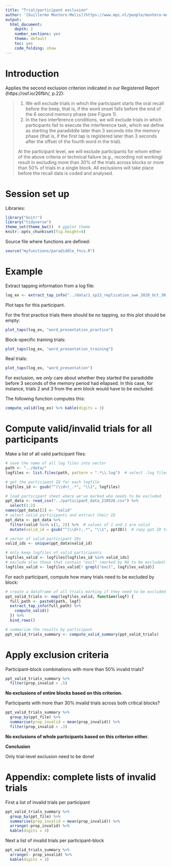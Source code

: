 ```yaml
---
title: "Trial/participant exclusion"
author: '[Guillermo Montero-Melis](https://www.mpi.nl/people/montero-melis-guillermo)'
output:
  html_document:
    depth: 2
    number_sections: yes
    theme: default
    toc: yes
    code_folding: show
---
```


Introduction
============

Applies the second exclusion criterion indicated in our Registered Report
(https://osf.io/26fbh/, p.22):

> 1) We will exclude trials in which the participant starts the oral recall before the beep, that is, if the word onset falls before the end of the 6 second memory phase (see Figure 1).
> 2) In the two interference conditions, we will exclude trials in which participants fail to execute the interference task, which we define as starting the paradiddle later than 3 seconds into the memory phase (that is, if the first tap is registered later than 3 seconds after the offset of the fourth word in the trial).
>
> At the participant level, we will exclude participants for whom either of the above criteria or technical failure (e.g., recording not working) result in excluding more than 30% of the trials across blocks or more than 50% of trials in a single block. All exclusions will take place before the recall data is coded and analysed.

Session set up
==============

Libraries:

```r
library("knitr")
library("tidyverse")
theme_set(theme_bw())  # ggplot theme
knitr::opts_chunk$set(fig.height=4)
```

Source file where functions are defined:

```r
source("myfunctions/paradiddle_fncs.R")
```


Example
======

Extract tapping information from a log file:

```r
log_ex <- extract_tap_info("../data/1_sp13_replication_swe_2020_Oct_30_1334.log")
```

Plot taps for this participant.

For the first practice trials there should be no tapping, so this plot should be
empty:

```r
plot_taps(log_ex, "word_presentation_practice")
```

Block-specific training trials:

```r
plot_taps(log_ex, "word_presentation_training")
```

Real trials:

```r
plot_taps(log_ex, "word_presentation")
```

For exclusion, we *only* care about whether they started the paradiddle before
3 seconds of the memory period had ellapsed. In this case, for instance, trials
2 and 3 from the arm block would have to be excluded.

The following function computes this:

```r
compute_valid(log_ex) %>% kable(digits = 3) 
```



Compute valid/invalid trials for all participants
============================================

Make a list of all valid participant files:

```r
# save the name of all log files into vector
path <- "../data/"
logfiles <- list.files(path, pattern = ".*\\.log")  # select .log files

# get the participant ID for each logfile
logfiles_id <- gsub("^(\\d+)_.*", "\\1", logfiles)

# load participant sheet where we've marked who needs to be excluded
ppt_data <- read_csv("../participant_data_210526.csv") %>%
  select(1:2)
names(ppt_data)[2] <- "valid"
# select valid participants and extract their ID
ppt_data <- ppt_data %>%
  filter(valid %in% c(1, 2)) %>%  # values of 1 and 2 are valid
  mutate(valid_id = gsub("^(\\d+),.*", "\\1", pptID))  # copy ppt ID to column

# vector of valid participant IDs
valid_ids <- unique(ppt_data$valid_id)

# only keep logfiles of valid participants
logfiles_valid <- logfiles[logfiles_id %in% valid_ids]
# exclude also those that contain "excl" (marked by RA to be excluded)
logfiles_valid <- logfiles_valid[! grepl("excl", logfiles_valid)]
```

For each participant, compute how many trials need to be excluded by block:

```r
# create a dataframe of all trials marking if they need to be excluded or not
ppt_valid_trials <- map(logfiles_valid, function(logf) {
  full_path <- paste0(path, logf)
  extract_tap_info(full_path) %>%
    compute_valid()
  }) %>%
  bind_rows()
```

```r
# summarize the results by participant
ppt_valid_trials_summary <- compute_valid_summary(ppt_valid_trials)
```


Apply exclusion criteria
========================

Participant-block combinations with more than 50% invalid trials?

```r
ppt_valid_trials_summary %>%
  filter(prop_invalid > .5)
```

**No exclusions of entire blocks based on this criterion.**


Participants with more than 30% invalid trials across both critical blocks?

```r
ppt_valid_trials_summary %>%
  group_by(ppt_file) %>%
  summarise(prop_invalid = mean(prop_invalid)) %>%
  filter(prop_invalid > .3)
```

**No exclusions of whole participants based on this criterion either.**

**Conclusion**

Only trial-level exclusion need to be done!


Appendix: complete lists of invalid trials
=========================

First a list of invalid trials per participant

```r
ppt_valid_trials_summary %>%
  group_by(ppt_file) %>%
  summarise(prop_invalid = mean(prop_invalid)) %>%
  arrange(-prop_invalid) %>%
  kable(digits = 3)
```

Next a list of invalid trials per participant-block

```r
ppt_valid_trials_summary %>%
  arrange(- prop_invalid) %>%
  kable(digits = 3)
```


